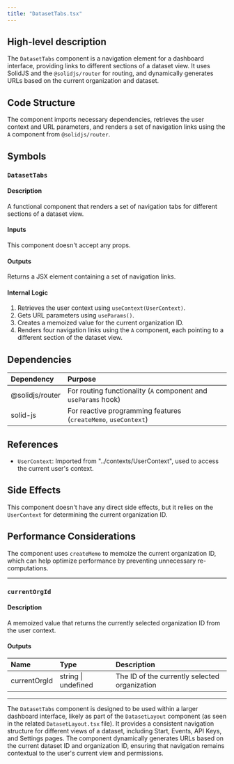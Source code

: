 ```yaml
---
title: "DatasetTabs.tsx"
---
```


## High-level description
The `DatasetTabs` component is a navigation element for a dashboard interface, providing links to different sections of a dataset view. It uses SolidJS and the `@solidjs/router` for routing, and dynamically generates URLs based on the current organization and dataset.

## Code Structure
The component imports necessary dependencies, retrieves the user context and URL parameters, and renders a set of navigation links using the `A` component from `@solidjs/router`.

## Symbols

### `DatasetTabs`
#### Description
A functional component that renders a set of navigation tabs for different sections of a dataset view.

#### Inputs
This component doesn't accept any props.

#### Outputs
Returns a JSX element containing a set of navigation links.

#### Internal Logic
1. Retrieves the user context using `useContext(UserContext)`.
2. Gets URL parameters using `useParams()`.
3. Creates a memoized value for the current organization ID.
4. Renders four navigation links using the `A` component, each pointing to a different section of the dataset view.

## Dependencies
| Dependency | Purpose |
|:-----------|:--------|
| @solidjs/router | For routing functionality (`A` component and `useParams` hook) |
| solid-js | For reactive programming features (`createMemo`, `useContext`) |

## References
- `UserContext`: Imported from "../contexts/UserContext", used to access the current user's context.

## Side Effects
This component doesn't have any direct side effects, but it relies on the `UserContext` for determining the current organization ID.

## Performance Considerations
The component uses `createMemo` to memoize the current organization ID, which can help optimize performance by preventing unnecessary re-computations.

___

### `currentOrgId`
#### Description
A memoized value that returns the currently selected organization ID from the user context.

#### Outputs
| Name | Type | Description |
|:-----|:-----|:------------|
| currentOrgId | string \| undefined | The ID of the currently selected organization |

___

The `DatasetTabs` component is designed to be used within a larger dashboard interface, likely as part of the `DatasetLayout` component (as seen in the related `DatasetLayout.tsx` file). It provides a consistent navigation structure for different views of a dataset, including Start, Events, API Keys, and Settings pages. The component dynamically generates URLs based on the current dataset ID and organization ID, ensuring that navigation remains contextual to the user's current view and permissions.